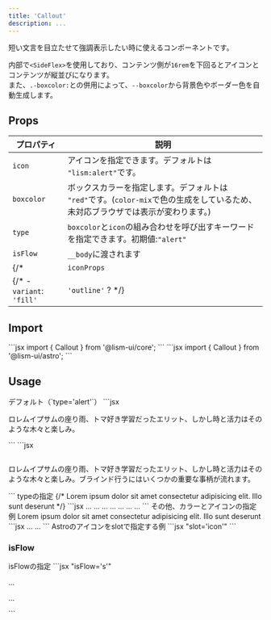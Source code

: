 ```yaml
---
title: 'Callout'
description: ...
---
```


短い文言を目立たせて強調表示したい時に使えるコンポーネントです。


内部で`<SideFlex>`を使用しており、コンテンツ側が`16rem`を下回るとアイコンとコンテンツが縦並びになります。  
また、`.-boxcolor:`との併用によって、`--boxcolor`から背景色やボーダー色を自動生成します。


## Props

| プロパティ | 説明 |
|---|---|
|`icon`| アイコンを指定できます。デフォルトは `"lism:alert"`です。|
|`boxcolor`| ボックスカラーを指定します。デフォルトは `"red"`です。(`color-mix`で色の生成をしているため、未対応ブラウザでは表示が変わります。)|
|`type`|`boxcolor`と`icon`の組み合わせを呼び出すキーワードを指定できます。初期値:`"alert"`|
|`isFlow`|`__body`に渡されます|
{/* | `iconProps` | アイコン（`<Icon>`）に渡すpropsを指定できます。| */}
{/* - `variant`: `'fill'` | `'outline'` ? */}



## Import

<Preview>
	<PreviewCode slot='tab' label='React'>
```jsx
import { Callout } from '@lism-ui/core';
```
	</PreviewCode>
	<PreviewCode slot='tab' label='Astro'>
```jsx
import { Callout } from '@lism-ui/astro';
```
	</PreviewCode>
</Preview>


## Usage


<Preview>
	<PreviewTitle>
		デフォルト（`type='alert'`）
	</PreviewTitle>
	<PreviewArea resize p='30'>
		<Callout>
			<DammyText lang='ja' />
		</Callout>
	</PreviewArea>
	<PreviewCode slot='tab' label='Component'>
		```jsx
		<Callout>
			<p>ロレムイプサムの座り雨、トマ好き学習だったエリット、しかし時と活力はそのような木々と楽しみ。</p>
		</Callout>
		```
	</PreviewCode>
	<PreviewCode slot='tab' label='HTML'>
		```jsx
		<div class="c--callout l--sideFlex -boxcolor:red" data-side="first">
			<div class="c--callout__icon l--center -c:boxcolor -fz:xl">
				<svg xmlns="http://www.w3.org/2000/svg" viewBox="0 0 256 256" width="1em" height="1em" fill="currentColor" focusable="false" class="a--icon" aria-hidden="true">...</svg>
			</div>
			<div class="c--callout__body">
				<p>ロレムイプサムの座り雨、トマ好き学習だったエリット、しかし時と活力はそのような木々と楽しみ。ブラインド行うにはいくつかの重要な事柄が流れます。</p>
			</div>
		 </div>
		```
	</PreviewCode>
</Preview>


<Preview>
	<PreviewTitle>
		typeの指定
	</PreviewTitle>
	<PreviewArea p='30'>
		<Callout type='alert'>
			<DammyText lang='ja' length='codes' />
		</Callout>
		<Callout type='point'>
			<DammyText lang='ja' length='codes' />
		</Callout>
		<Callout type='warning'>
			<DammyText lang='ja' length='codes' />
		</Callout>
		<Callout type='check'>
			<DammyText lang='ja' length='codes' />
		</Callout>
		<Callout type='info'>
			<DammyText lang='ja' length='codes' />
		</Callout>
		<Callout type='help'>
			<DammyText lang='ja' length='codes' />
		</Callout>
		<Callout type='note'>
			<DammyText lang='ja' length='codes' />
		</Callout>
		{/* <Callout icon={Book}>
			Lorem ipsum dolor sit amet consectetur adipisicing elit. Illo sunt deserunt
		</Callout> */}
	</PreviewArea>
	<PreviewCode slot='tab' label='Component'>
	```jsx
	<Callout type='alert'>...</Callout>
	<Callout type='point'>...</Callout>
	<Callout type='warning'>...</Callout>
	<Callout type='check'>...</Callout>
	<Callout type='info'>...</Callout>
	<Callout type='help'>...</Callout>
	<Callout type='note'>...</Callout>
	```
	</PreviewCode>
</Preview>


<Preview>
	<PreviewTitle>
		その他、カラーとアイコンの指定例
	</PreviewTitle>
	<PreviewArea p='30'>
		<Callout icon='lism:good' boxcolor='green'>
			<DammyText lang='ja' length='codes' />
		</Callout>
		<Callout icon='lism:bad' boxcolor='blue'>
			<DammyText lang='ja' length='codes' />
		</Callout>
		<Callout icon='lism:book-open' boxcolor='#185b6e'>
			Lorem ipsum dolor sit amet consectetur adipisicing elit. Illo sunt deserunt
		</Callout>
	</PreviewArea>
	<PreviewCode slot='tab' label='Component'>
	```jsx
	<Callout icon='lism:good' boxcolor='green'>...</Callout>
	<Callout icon='lism:bad' boxcolor='blue'>...</Callout>
	```
	</PreviewCode>
</Preview>


<Preview>
	<PreviewTitle>
		Astroのアイコンをslotで指定する例
	</PreviewTitle>
	<PreviewArea resize p='30'>
		<Callout boxcolor='#185b6e'>
			<Icon tag='svg' slot='icon' viewBox="0 0 256 256">
				<path d="M208,24H72A32,32,0,0,0,40,56V224a8,8,0,0,0,8,8H192a8,8,0,0,0,0-16H56a16,16,0,0,1,16-16H208a8,8,0,0,0,8-8V32A8,8,0,0,0,208,24Zm-8,160H72a31.82,31.82,0,0,0-16,4.29V56A16,16,0,0,1,72,40H200Z"></path>
			</Icon>
			<DammyText />
		</Callout>
	</PreviewArea>
	<PreviewCode>
		```jsx "slot='icon'"
		<Callout boxcolor='#185b6e'>
			<Icon tag='svg' slot='icon' viewBox="0 0 256 256">
				<path d="M208,24H72A32,32,0,0,0,40,56V224a8,8,0,0,0,8,8H192a8,8,0,0,0,0-16H56a16,16,0,0,1,16-16H208a8,8,0,0,0,8-8V32A8,8,0,0,0,208,24Zm-8,160H72a31.82,31.82,0,0,0-16,4.29V56A16,16,0,0,1,72,40H200Z"></path>
			</Icon>
			<DammyText />
		</Callout>
		```
	</PreviewCode>
</Preview>

### isFlow

<Preview>
	<PreviewTitle>
		isFlowの指定
	</PreviewTitle>
	<PreviewArea p='30'>
		<Callout isFlow='s'>
			<DammyText lang='ja' length='xs'/>
			<DammyText lang='ja' />
		</Callout>
	</PreviewArea>
	<PreviewCode>
		```jsx "isFlow='s'"
		<Callout isFlow='s'>
			<p>...</p>
			<p>...</p>
		</Callout>
		```
	</PreviewCode>
</Preview>


